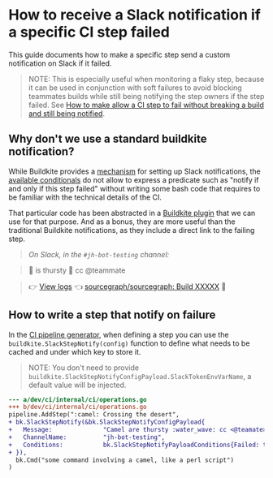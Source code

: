 # How to receive a Slack notification if a specific CI step failed

This guide documents how to make a specific step send a custom notification on Slack if it failed.

> NOTE: This is especially useful when monitoring a flaky step, because it can be used in conjunction with soft failures to avoid blocking teammates builds while still being notifying the step owners if the step failed. See [How to make allow a CI step to fail without breaking a build and still being notified](/dev/how-to/ci_soft_failure_and_still_notify).

## Why don't we use a standard buildkite notification?

While Buildkite provides a [mechanism](https://buildkite.com/docs/pipelines/notifications) for setting up Slack notifications, the [available conditionals](https://buildkite.com/docs/pipelines/conditionals#variable-and-syntax-reference-variables) do not allow to express a predicate such as "notify if and only if this step failed" without writing some bash code that requires to be familiar with the technical details of the CI.

That particular code has been abstracted in a [Buildkite plugin](https://github.com/sourcegraph/step-slack-notify-buildkite-plugin) that we can use for that purpose. And as a bonus, they are more useful than the traditional Buildkite notifications, as they include a direct link to the failing step.

> _On Slack, in the `#jh-bot-testing` channel:_

> 🐪 is thursty 🌊 cc @teammate

> 👉 [View logs](#) 👈 [sourcegraph/sourcegraph: Build XXXXX](#) 🔴

## How to write a step that notify on failure

In the [CI pipeline generator](/dev/background-information/ci/development), when defining a step you can use the `buildkite.SlackStepNotify(config)` function to define what needs to be cached and under which key to store it.

> NOTE: You don't need to provide `buildkite.SlackStepNotifyConfigPayload.SlackTokenEnvVarName`, a default value will be injected.

```diff
--- a/dev/ci/internal/ci/operations.go
+++ b/dev/ci/internal/ci/operations.go
pipeline.AddStep(":camel: Crossing the desert",
+ bk.SlackStepNotify(&bk.SlackStepNotifyConfigPayload{
+   Message:              "Camel are thursty :water_wave: cc <@teamate>", // Can also reference a Slack user group
+   ChannelName:          "jh-bot-testing",
+   Conditions:           bk.SlackStepNotifyPayloadConditions{Failed: true, Branches: []string{"main"}},
+ }),
  bk.Cmd("some command involving a camel, like a perl script")
)
```
